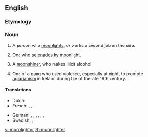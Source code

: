 ==English==

===Etymology===
{{suffix|en|moonlight|er}}

===Noun===
{{en-noun}}

# A person who [[moonlight]]s, or works a second job on the side.
# {{lb|en|US|regional}} One who [[serenade]]s by moonlight.
# A [[moonshiner]], who makes illicit alcohol.
# {{lb|en|Ireland|historical}} One of a gang who used violence, especially at night, to promote [[agrarianism]] in Ireland during the {{w|Land War}} of the late 19th century.
====Translations====
{{trans-top|person who works a second job}}
* Dutch: {{t+|nl|zwartwerker|m}}
* French: {{t|fr|travailleur au noir|m}}, {{t|fr|travailleuse au noir|f}}, {{t+|fr|cumulard|m}}
{{trans-mid}}
* German: {{qualifier|colloquial}} {{t+|de|Schwarzarbeiter|m}}, {{qualifier|colloquial}} {{t+|de|Schwarzarbeiterin|f}}, {{t|de|Doppelverdiener|m}}, {{t|de|Doppelverdienerin|f}}, {{t|de|Person mit Nebentätigkeit|f}}, {{t|de|Mann mit Nebentätigkeit|m}}, {{t|de|Frau mit Nebentätigkeit|f}}
* Swedish: {{t+|sv|svartjobbare|n}}, {{t|sv|svartjobberska|f}}
{{trans-bottom}}

[[vi:moonlighter]]
[[zh:moonlighter]]